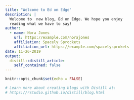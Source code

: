 ```yaml
---
title: "Welcome to Ed on Edge"
description: |
  Welcome to  new blog, Ed on Edge. We hope you enjoy 
  reading what we have to say!
author:
  - name: Nora Jones 
    url: https://example.com/norajones
    affiliation: Spacely Sprockets
    affiliation_url: https://example.com/spacelysprokets
date: 11-26-2019
output:
  distill::distill_article:
    self_contained: false
---
```


```r
knitr::opts_chunk$set(echo = FALSE)

# Learn more about creating blogs with Distill at:
# https://rstudio.github.io/distill/blog.html

```



<!--stackedit_data:
eyJoaXN0b3J5IjpbLTE0MzkzNjA3NzBdfQ==
-->